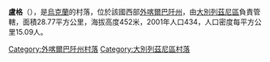 <!-- 檔案不存在 [[Image:Luh_(Welykobereznianskyj_rajon).jpg|right]] -->

{{coord|48|58|57|N|22|46|44|E|scale:30000|display=title}}

'''盧格'''（{{lang-uk|Луг}}），是[[烏克蘭|烏克蘭]]的村落，位於該國西部[[外喀爾巴阡州|外喀爾巴阡州]]，由[[大別列茲尼區|大別列茲尼區]]負責管轄，面積28.77平方公里，海拔高度452米，2001年人口434，人口密度每平方公里15.09人。

{{DEFAULTSORT:Луг}}

[[Category:外喀爾巴阡州村落|Category:外喀爾巴阡州村落]]
[[Category:大別列茲尼區村落|Category:大別列茲尼區村落]]


{{Zakarpattia-geo-stub}}